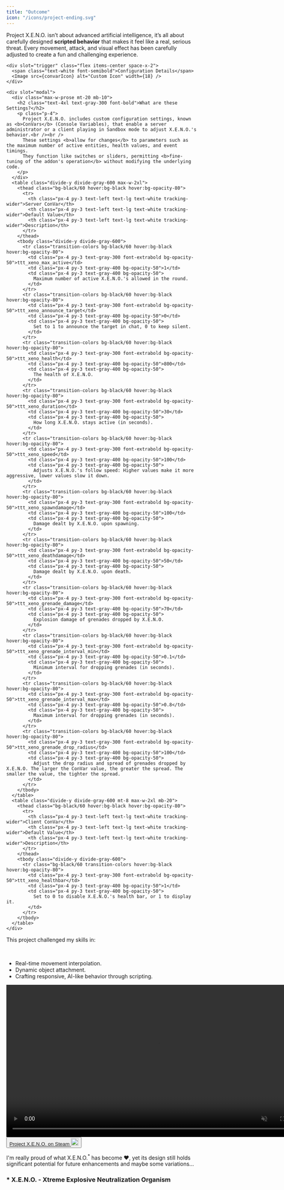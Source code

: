 ```yaml
---
title: "Outcome"
icon: "/icons/project-ending.svg"
---
```



<div class="mt-8">
  <ResponsiveModal btnBg="bg-gray-600/70">
    <div slot="description">
      <p>
        Project X.E.N.O. isn’t about advanced artificial intelligence, it’s all
        about carefully designed <b>scripted behavior</b> that makes it feel like a
        real, serious threat. Every movement, attack, and visual effect has been
        carefully adjusted to create a fun and challenging experience.
      </p>
    </div>

    <div slot="trigger" class="flex items-center space-x-2">
      <span class="text-white font-semibold">Configuration Details</span>
      <Image src={convarIcon} alt="Custom Icon" width={18} />
    </div>

    <div slot="modal">
      <div class="max-w-prose mt-20 mb-10">
        <h2 class="text-4xl text-gray-300 font-bold">What are these Settings?</h2>
        <p class="p-4">
          Project X.E.N.O. includes custom configuration settings, known as <b>ConVars</b> (Console Variables), that enable a server administrator or a client playing in Sandbox mode to adjust X.E.N.O.'s behavior.<br /><br />
          These settings <b>allow for changes</b> to parameters such as the maximum number of active entities, health values, and event timings.
          They function like switches or sliders, permitting <b>fine-tuning of the addon's operation</b> without modifying the underlying code.
        </p>
      </div>
      <table class="divide-y divide-gray-600 max-w-2xl">
        <thead class="bg-black/60 hover:bg-black hover:bg-opacity-80">
          <tr>
            <th class="px-4 py-3 text-left text-lg text-white tracking-wider">Server ConVar</th>
            <th class="px-4 py-3 text-left text-lg text-white tracking-wider">Default Value</th>
            <th class="px-4 py-3 text-left text-lg text-white tracking-wider">Description</th>
          </tr>
        </thead>
        <tbody class="divide-y divide-gray-600">
          <tr class="transition-colors bg-black/60 hover:bg-black hover:bg-opacity-80">
            <td class="px-4 py-3 text-gray-300 font-extrabold bg-opacity-50">ttt_xeno_max_active</td>
            <td class="px-4 py-3 text-gray-400 bg-opacity-50">1</td>
            <td class="px-4 py-3 text-gray-400 bg-opacity-50">
              Maximum number of active X.E.N.O.'s allowed in the round.
            </td>
          </tr>
          <tr class="transition-colors bg-black/60 hover:bg-black hover:bg-opacity-80">
            <td class="px-4 py-3 text-gray-300 font-extrabold bg-opacity-50">ttt_xeno_announce_target</td>
            <td class="px-4 py-3 text-gray-400 bg-opacity-50">0</td>
            <td class="px-4 py-3 text-gray-400 bg-opacity-50">
              Set to 1 to announce the target in chat, 0 to keep silent.
            </td>
          </tr>
          <tr class="transition-colors bg-black/60 hover:bg-black hover:bg-opacity-80">
            <td class="px-4 py-3 text-gray-300 font-extrabold bg-opacity-50">ttt_xeno_health</td>
            <td class="px-4 py-3 text-gray-400 bg-opacity-50">800</td>
            <td class="px-4 py-3 text-gray-400 bg-opacity-50">
              The health of X.E.N.O.
            </td>
          </tr>
          <tr class="transition-colors bg-black/60 hover:bg-black hover:bg-opacity-80">
            <td class="px-4 py-3 text-gray-300 font-extrabold bg-opacity-50">ttt_xeno_duration</td>
            <td class="px-4 py-3 text-gray-400 bg-opacity-50">30</td>
            <td class="px-4 py-3 text-gray-400 bg-opacity-50">
              How long X.E.N.O. stays active (in seconds).
            </td>
          </tr>
          <tr class="transition-colors bg-black/60 hover:bg-black hover:bg-opacity-80">
            <td class="px-4 py-3 text-gray-300 font-extrabold bg-opacity-50">ttt_xeno_speed</td>
            <td class="px-4 py-3 text-gray-400 bg-opacity-50">100</td>
            <td class="px-4 py-3 text-gray-400 bg-opacity-50">
              Adjusts X.E.N.O.'s follow speed: Higher values make it more aggressive, lower values slow it down.
            </td>
          </tr>
          <tr class="transition-colors bg-black/60 hover:bg-black hover:bg-opacity-80">
            <td class="px-4 py-3 text-gray-300 font-extrabold bg-opacity-50">ttt_xeno_spawndamage</td>
            <td class="px-4 py-3 text-gray-400 bg-opacity-50">100</td>
            <td class="px-4 py-3 text-gray-400 bg-opacity-50">
              Damage dealt by X.E.N.O. upon spawning.
            </td>
          </tr>
          <tr class="transition-colors bg-black/60 hover:bg-black hover:bg-opacity-80">
            <td class="px-4 py-3 text-gray-300 font-extrabold bg-opacity-50">ttt_xeno_deathdamage</td>
            <td class="px-4 py-3 text-gray-400 bg-opacity-50">50</td>
            <td class="px-4 py-3 text-gray-400 bg-opacity-50">
              Damage dealt by X.E.N.O. upon death.
            </td>
          </tr>
          <tr class="transition-colors bg-black/60 hover:bg-black hover:bg-opacity-80">
            <td class="px-4 py-3 text-gray-300 font-extrabold bg-opacity-50">ttt_xeno_grenade_damage</td>
            <td class="px-4 py-3 text-gray-400 bg-opacity-50">70</td>
            <td class="px-4 py-3 text-gray-400 bg-opacity-50">
              Explosion damage of grenades dropped by X.E.N.O.
            </td>
          </tr>
          <tr class="transition-colors bg-black/60 hover:bg-black hover:bg-opacity-80">
            <td class="px-4 py-3 text-gray-300 font-extrabold bg-opacity-50">ttt_xeno_grenade_interval_min</td>
            <td class="px-4 py-3 text-gray-400 bg-opacity-50">0.1</td>
            <td class="px-4 py-3 text-gray-400 bg-opacity-50">
              Minimum interval for dropping grenades (in seconds).
            </td>
          </tr>
          <tr class="transition-colors bg-black/60 hover:bg-black hover:bg-opacity-80">
            <td class="px-4 py-3 text-gray-300 font-extrabold bg-opacity-50">ttt_xeno_grenade_interval_max</td>
            <td class="px-4 py-3 text-gray-400 bg-opacity-50">0.8</td>
            <td class="px-4 py-3 text-gray-400 bg-opacity-50">
              Maximum interval for dropping grenades (in seconds).
            </td>
          </tr>
          <tr class="transition-colors bg-black/60 hover:bg-black hover:bg-opacity-80">
            <td class="px-4 py-3 text-gray-300 font-extrabold bg-opacity-50">ttt_xeno_grenade_drop_radius</td>
            <td class="px-4 py-3 text-gray-400 bg-opacity-50">100</td>
            <td class="px-4 py-3 text-gray-400 bg-opacity-50">
              Adjust the drop radius and spread of grenades dropped by X.E.N.O. The larger the ConVar value, the greater the spread. The smaller the value, the tighter the spread.
            </td>
          </tr>
        </tbody>
      </table>
      <table class="divide-y divide-gray-600 mt-8 max-w-2xl mb-20">
        <thead class="bg-black/60 hover:bg-black hover:bg-opacity-80">
          <tr>
            <th class="px-4 py-3 text-left text-lg text-white tracking-wider">Client ConVar</th>
            <th class="px-4 py-3 text-left text-lg text-white tracking-wider">Default Value</th>
            <th class="px-4 py-3 text-left text-lg text-white tracking-wider">Description</th>
          </tr>
        </thead>
        <tbody class="divide-y divide-gray-600">
          <tr class="bg-black/60 transition-colors hover:bg-black hover:bg-opacity-80">
            <td class="px-4 py-3 text-gray-300 font-extrabold bg-opacity-50">ttt_xeno_healthbar</td>
            <td class="px-4 py-3 text-gray-400 bg-opacity-50">1</td>
            <td class="px-4 py-3 text-gray-400 bg-opacity-50">
              Set to 0 to disable X.E.N.O.'s health bar, or 1 to display it.
            </td>
          </tr>
        </tbody>
      </table>
    </div>
  </ResponsiveModal>

  <div class="max-w-prose p-4 mt-4">
    <p>This project challenged my skills in:</p>
    <br />
    <ul class="list-disc ml-12">
      <li>Real-time movement interpolation.</li>
      <li>Dynamic object attachment.</li>
      <li>Crafting responsive, AI-like behavior through scripting.</li>
    </ul>
  </div>

  <div class="p-4 mt-3">
    <video
      src={xenoCam}
      autoplay
      loop
      muted
      playsinline
      width="800"
      class="rounded-lg drop-shadow-[0_20px_8px_rgba(0,0,0,0.5)]"
    ></video>
  </div>

  <div class="max-w-prose p-4">
    <button>
      <a
        target="_blank"
        rel="noopener noreferrer"
        href="https://steamcommunity.com/sharedfiles/filedetails/?id=3365382068"
        class="mb-6 px-6 py-3 bg-blue-500/70 rounded-lg shadow-xl hover:shadow-2xl flex items-center space-x-2 transition-transform transform hover:scale-105 ease-in-out duration-300"
      >
        <span class="text-white font-semibold">Project X.E.N.O. on Steam</span>
        <Image src={steamIcon} width="20" alt="Custom Icon" />
      </a>
    </button>
    <p>
      I'm really proud of what X.E.N.O.<sup class="text-blue-500 font-black">*</sup> has become ❤️, yet its design
      still holds significant potential for future enhancements and maybe some variations...
    </p>
    <h3 class="relative mt-2 text-xs pl-4">
      <span class="absolute left-0 top-0 text-blue-500 font-black">*</span>
      X.E.N.O. - Xtreme Explosive Neutralization Organism
    </h3>
  </div>
</div>
